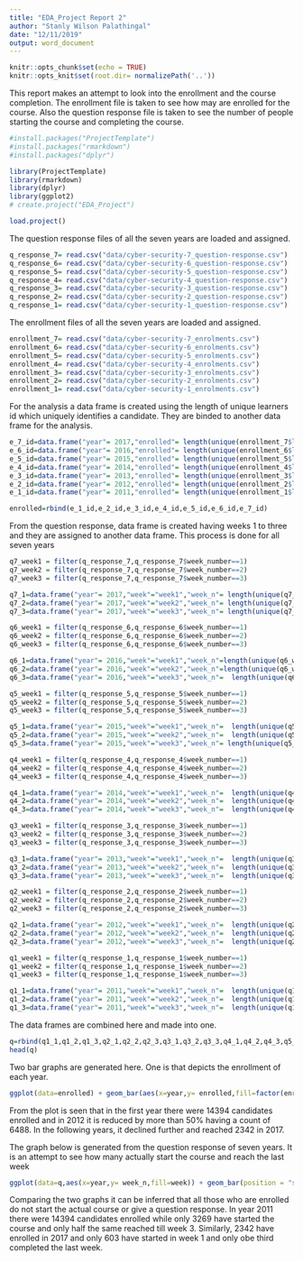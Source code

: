 ---
title: "EDA_Project Report 2"
author: "Stanly Wilson Palathingal"
date: "12/11/2019"
output: word_document
---

```{r setup, include=FALSE}
knitr::opts_chunk$set(echo = TRUE)
knitr::opts_knit$set(root.dir= normalizePath('..'))
```

This report makes an attempt to look into the enrollment and the course completion. The enrollment file is taken to see how may are enrolled for the course. Also the question response file is taken to see the number of people starting the course and completing the course. 

```{r Installation of packages, message=FALSE, include=FALSE}
#install.packages("ProjectTemplate")
#install.packages("rmarkdown")
#install.packages("dplyr")
```

```{r Load library and create the project, message=FALSE}
library(ProjectTemplate)
library(rmarkdown)
library(dplyr)
library(ggplot2)
# create.project("EDA_Project")
```

```{r Setting of working directory and load project, message=FALSE}
load.project()
```

The question response files of all the seven years are loaded and assigned.

```{r Loading the question response dataset}
q_response_7= read.csv("data/cyber-security-7_question-response.csv")
q_response_6= read.csv("data/cyber-security-6_question-response.csv")
q_response_5= read.csv("data/cyber-security-5_question-response.csv")
q_response_4= read.csv("data/cyber-security-4_question-response.csv")
q_response_3= read.csv("data/cyber-security-3_question-response.csv")
q_response_2= read.csv("data/cyber-security-2_question-response.csv")
q_response_1= read.csv("data/cyber-security-1_question-response.csv")
```

The enrollment files of all the seven years are loaded and assigned.
```{r loading the enrollment data}
enrollment_7= read.csv("data/cyber-security-7_enrolments.csv")
enrollment_6= read.csv("data/cyber-security-6_enrolments.csv")
enrollment_5= read.csv("data/cyber-security-5_enrolments.csv")
enrollment_4= read.csv("data/cyber-security-4_enrolments.csv")
enrollment_3= read.csv("data/cyber-security-3_enrolments.csv")
enrollment_2= read.csv("data/cyber-security-2_enrolments.csv")
enrollment_1= read.csv("data/cyber-security-1_enrolments.csv")
```

For the analysis a data frame is created using the length of unique learners id which uniquely identifies a candidate. They are binded to another data frame for the analysis.
```{r extracting the id from enrollment data}
e_7_id=data.frame("year"= 2017,"enrolled"= length(unique(enrollment_7$learner_id)))
e_6_id=data.frame("year"= 2016,"enrolled"= length(unique(enrollment_6$learner_id)))
e_5_id=data.frame("year"= 2015,"enrolled"= length(unique(enrollment_5$learner_id)))
e_4_id=data.frame("year"= 2014,"enrolled"= length(unique(enrollment_4$learner_id)))
e_3_id=data.frame("year"= 2013,"enrolled"= length(unique(enrollment_3$learner_id)))
e_2_id=data.frame("year"= 2012,"enrolled"= length(unique(enrollment_2$learner_id)))
e_1_id=data.frame("year"= 2011,"enrolled"= length(unique(enrollment_1$learner_id)))

enrolled=rbind(e_1_id,e_2_id,e_3_id,e_4_id,e_5_id,e_6_id,e_7_id)
```

From the question response, data frame is created having weeks 1 to three and they are assigned to another data frame. This process is done for all seven years

```{r Extracting the data from 7}
q7_week1 = filter(q_response_7,q_response_7$week_number==1)
q7_week2 = filter(q_response_7,q_response_7$week_number==2)
q7_week3 = filter(q_response_7,q_response_7$week_number==3)

q7_1=data.frame("year"= 2017,"week"="week1","week_n"= length(unique(q7_week1$learner_id)))
q7_2=data.frame("year"= 2017,"week"="week2","week_n"= length(unique(q7_week2$learner_id)))
q7_3=data.frame("year"= 2017,"week"="week3","week_n"= length(unique(q7_week3$learner_id)))
```
```{r Extracting the data from 6}
q6_week1 = filter(q_response_6,q_response_6$week_number==1)
q6_week2 = filter(q_response_6,q_response_6$week_number==2)
q6_week3 = filter(q_response_6,q_response_6$week_number==3)

q6_1=data.frame("year"= 2016,"week"="week1","week_n"=length(unique(q6_week1$learner_id)))
q6_2=data.frame("year"= 2016,"week"="week2","week_n"=length(unique(q6_week2$learner_id)))
q6_3=data.frame("year"= 2016,"week"="week3","week_n"=  length(unique(q6_week3$learner_id)))
```

```{r Extracting the data from 5}
q5_week1 = filter(q_response_5,q_response_5$week_number==1)
q5_week2 = filter(q_response_5,q_response_5$week_number==2)
q5_week3 = filter(q_response_5,q_response_5$week_number==3)

q5_1=data.frame("year"= 2015,"week"="week1","week_n"=  length(unique(q5_week1$learner_id)))
q5_2=data.frame("year"= 2015,"week"="week2","week_n"=  length(unique(q5_week2$learner_id)))
q5_3=data.frame("year"= 2015,"week"="week3","week_n"= length(unique(q5_week3$learner_id)))
```

```{r Extracting the data from 4}
q4_week1 = filter(q_response_4,q_response_4$week_number==1)
q4_week2 = filter(q_response_4,q_response_4$week_number==2)
q4_week3 = filter(q_response_4,q_response_4$week_number==3)

q4_1=data.frame("year"= 2014,"week"="week1","week_n"=  length(unique(q4_week1$learner_id)))
q4_2=data.frame("year"= 2014,"week"="week2","week_n"=  length(unique(q4_week2$learner_id)))
q4_3=data.frame("year"= 2014,"week"="week3","week_n"=  length(unique(q4_week3$learner_id)))
```


```{r Extracting the data from 3}
q3_week1 = filter(q_response_3,q_response_3$week_number==1)
q3_week2 = filter(q_response_3,q_response_3$week_number==2)
q3_week3 = filter(q_response_3,q_response_3$week_number==3)

q3_1=data.frame("year"= 2013,"week"="week1","week_n"=  length(unique(q3_week1$learner_id)))
q3_2=data.frame("year"= 2013,"week"="week2","week_n"=  length(unique(q3_week2$learner_id)))
q3_3=data.frame("year"= 2013,"week"="week3","week_n"=  length(unique(q3_week3$learner_id)))
```


```{r Extracting the data from 2}
q2_week1 = filter(q_response_2,q_response_2$week_number==1)
q2_week2 = filter(q_response_2,q_response_2$week_number==2)
q2_week3 = filter(q_response_2,q_response_2$week_number==3)

q2_1=data.frame("year"= 2012,"week"="week1","week_n"=  length(unique(q2_week1$learner_id)))
q2_2=data.frame("year"= 2012,"week"="week2","week_n"=  length(unique(q2_week2$learner_id)))
q2_3=data.frame("year"= 2012,"week"="week3","week_n"=  length(unique(q2_week3$learner_id)))
```


```{r Extracting the data from 1}
q1_week1 = filter(q_response_1,q_response_1$week_number==1)
q1_week2 = filter(q_response_1,q_response_1$week_number==2)
q1_week3 = filter(q_response_1,q_response_1$week_number==3)

q1_1=data.frame("year"= 2011,"week"="week1","week_n"=  length(unique(q1_week1$learner_id)))
q1_2=data.frame("year"= 2011,"week"="week2","week_n"=  length(unique(q1_week2$learner_id)))
q1_3=data.frame("year"= 2011,"week"="week3","week_n"=  length(unique(q1_week3$learner_id)))
```

 The data frames are combined here and made into one. 
```{r combining of the q_respose table, fig.height=6,fig.width= 10}
q=rbind(q1_1,q1_2,q1_3,q2_1,q2_2,q2_3,q3_1,q3_2,q3_3,q4_1,q4_2,q4_3,q5_1,q5_2,q5_3,q6_1,q6_2,q6_3,q7_1,q7_2,q7_3)
head(q)
```

Two bar graphs are generated here. One is that depicts the enrollment of each year.  
```{r}
ggplot(data=enrolled) + geom_bar(aes(x=year,y= enrolled,fill=factor(enrolled)), stat = "identity") + xlab("year") + ylab("count of total enrollment")
```

From the plot is seen that in the first year there were 14394 candidates enrolled and in 2012 it is reduced by more than 50% having a count of 6488. In the following years, it declined further and reached 2342 in 2017.


The graph below is generated from the question response of seven years. It is an attempt to see how many actually start the course and reach the last week
```{r}
ggplot(data=q,aes(x=year,y= week_n,fill=week)) + geom_bar(position = "stack", stat = "identity") + geom_text(aes(y=week_n, label = week_n),position = position_stack(vjust = 0.5)) + xlab("year") + ylab("Question Response on Each Week")
```

Comparing the two graphs it can be inferred that all those who are enrolled do not start the actual course or give a question response. In year 2011 there were 14394 candidates enrolled while only 3269 have started the course and only half the same reached till week 3. Similarly, 2342 have enrolled in 2017 and only 603 have started in week 1 and only obe third completed the last week. 